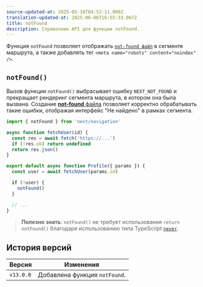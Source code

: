 ```yaml
---
source-updated-at: 2025-05-16T04:52:11.000Z
translation-updated-at: 2025-06-06T16:55:33.967Z
title: notFound
description: Справочник API для функции notFound.
---
```


Функция `notFound` позволяет отображать [`not-found файл`](/docs/app/api-reference/file-conventions/not-found) в сегменте маршрута, а также добавлять тег `<meta name="robots" content="noindex" />`.

## `notFound()`

Вызов функции `notFound()` выбрасывает ошибку `NEXT_NOT_FOUND` и прекращает рендеринг сегмента маршрута, в котором она была вызвана. Создание [**not-found** файла](/docs/app/api-reference/file-conventions/not-found) позволяет корректно обрабатывать такие ошибки, отображая интерфейс "Не найдено" в рамках сегмента.

```jsx filename="app/user/[id]/page.js"
import { notFound } from 'next/navigation'

async function fetchUser(id) {
  const res = await fetch('https://...')
  if (!res.ok) return undefined
  return res.json()
}

export default async function Profile({ params }) {
  const user = await fetchUser(params.id)

  if (!user) {
    notFound()
  }

  // ...
}
```

> **Полезно знать**: `notFound()` не требует использования `return notFound()` благодаря использованию типа TypeScript [`never`](https://www.typescriptlang.org/docs/handbook/2/functions.html#never).

## История версий

| Версия    | Изменения                 |
| --------- | ------------------------- |
| `v13.0.0` | Добавлена функция `notFound`. |